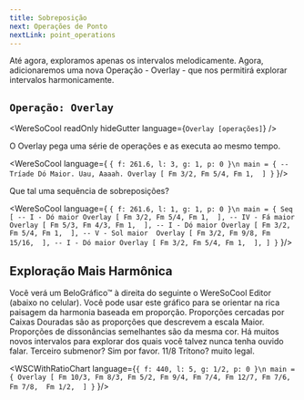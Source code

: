 ```yaml
---
title: Sobreposição
next: Operações de Ponto
nextLink: point_operations
---
```


Até agora, exploramos apenas os intervalos melodicamente. Agora, adicionaremos uma nova Operação - Overlay - que nos permitirá explorar intervalos harmonicamente.


## `Operação: Overlay` 
<WereSoCool
  readOnly
  hideGutter
  language={`Overlay [operações]`}
/>

O Overlay pega uma série de operações e as executa ao mesmo tempo. 

<WereSoCool language={
`{ f: 261.6, l: 3, g: 1, p: 0 }\n
main = {
  -- Tríade Dó Maior. Uau, Aaaah.
  Overlay [
    Fm 3/2,
    Fm 5/4,
    Fm 1, 
  ]
}`
}/>

Que tal uma sequência de sobreposições?

<WereSoCool language={
`{ f: 261.6, l: 1, g: 1, p: 0 }\n
main = {
  Seq [
    -- I - Dó maior
    Overlay [
      Fm 3/2,
      Fm 5/4,
      Fm 1, 
    ],
    -- IV - Fá maior
    Overlay [
      Fm 5/3,
      Fm 4/3,
      Fm 1, 
    ],
    -- I - Dó maior
    Overlay [
      Fm 3/2,
      Fm 5/4,
      Fm 1, 
    ],
    -- V - Sol maior 
    Overlay [
      Fm 3/2,
      Fm 9/8,
      Fm 15/16, 
    ],
    -- I - Dó maior
    Overlay [
      Fm 3/2,
      Fm 5/4,
      Fm 1, 
    ],
  ]
}`
}/>

## Exploração Mais Harmônica

Você verá um BeloGráfico™ à direita do seguinte o WereSoCool Editor (abaixo no celular). Você pode usar este gráfico para se orientar na rica paisagem da harmonia baseada em proporção. Proporções cercadas por Caixas Douradas são as proporções que descrevem a escala Maior. Proporções de dissonâncias semelhantes são da mesma cor. Há muitos novos intervalos para explorar dos quais você talvez nunca tenha ouvido falar. Terceiro submenor? Sim por favor. 11/8 Trítono? muito legal.

<WSCWithRatioChart language={`{ f: 440, l: 5, g: 1/2, p: 0 }\n
main = {
  Overlay [
    Fm 10/3,
    Fm 8/3,
    Fm 5/2,
    Fm 9/4,
    Fm 7/4,
    Fm 12/7,
    Fm 7/6,
    Fm 7/8, 
    Fm 1/2, 
  ]
}`
}/>

